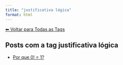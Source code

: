 ```yaml
---
title: "justificativa lógica"
format: html
---
```


[⬅ Voltar para Todas as Tags](../tags.qmd)

## Posts com a tag **justificativa lógica**

- [Por que 0! = 1?](/posts/matematica/fatorial-zero.html)
